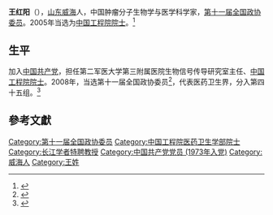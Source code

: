 '''王红阳'''（{{bd|1952年|1月31日|}}），[[山东|山东]][[威海|威海]]人，中国肿瘤分子生物学与医学科学家，[[第十一届全国政协委员|第十一届全国政协委员]]。2005年当选为[[中国工程院院士|中国工程院院士]]。<ref>{{Cite web|url=http://ysg.ckcest.cn/cae/ysgDetailsAction.do?method=baseInfo&acInfoId=483|title=王红阳_基本信息_中国工程院院士馆|accessdate=2018-10-23|work=ysg.ckcest.cn|archive-url=https://web.archive.org/web/20181023120102/http://ysg.ckcest.cn/cae/ysgDetailsAction.do?method=baseInfo&acInfoId=483|archive-date=2018-10-23|dead-url=yes}}</ref>

==生平==
加入[[中国共产党|中国共产党]]，担任第二军医大学第三附属医院生物信号传导研究室主任、[[中国工程院院士|中国工程院院士]]。2008年，当选第十一届全国政协委员<ref>{{cite news|title=第十一届全国政协委员名单|url=http://www.indaa.com.cn/zt/2009qglh/zxzs/200903/t20090303_127573.html|accessdate=2013-04-09|newspaper=新华社北京1月25日电 中国人民政治协商会议第十一届全国委员会委员名单(共2237人，2008年1月25日政协第十届全国委员会常务委员会第二十次会议通过)|date=2008年1月25日|deadurl=yes|archiveurl=https://web.archive.org/web/20130928014403/http://www.indaa.com.cn/zt/2009qglh/zxzs/200903/t20090303_127573.html|archivedate=2013年9月28日}}</ref>，代表医药卫生界，分入第四十五组。<ref>{{cite news|title=全国政协信息-王红阳|url=http://www.cppcc.gov.cn/CMS/wylibary/showJcwyxtInfoWylibary.action?tabJcwyxt.guid=11W0015360&wytype=wjwy|accessdate=2013-04-11|newspaper=全国政协委员会|archive-date=2020-03-30|archive-url=https://web.archive.org/web/20200330203405/http://www.cppcc.gov.cn/CMS/wylibary/showJcwyxtInfoWylibary.action?tabJcwyxt.guid=11W0015360&wytype=wjwy|dead-url=no}}</ref>

== 參考文獻 ==
{{Reflist}}

{{中国科学家小作品}}
{{中国工程院医药卫生学部院士}}
{{第三批“长江学者奖励计划”特聘教授}}
{{Authority control}}
{{DEFAULTSORT:W}}
[[Category:第十一届全国政协委员|Category:第十一届全国政协委员]]
[[Category:中国工程院医药卫生学部院士|Category:中国工程院医药卫生学部院士]]
[[Category:长江学者特聘教授|Category:长江学者特聘教授]]
[[Category:中国共产党党员_(1973年入党)|Category:中国共产党党员 (1973年入党)]]
[[Category:威海人|Category:威海人]]
[[Category:王姓|Category:王姓]]